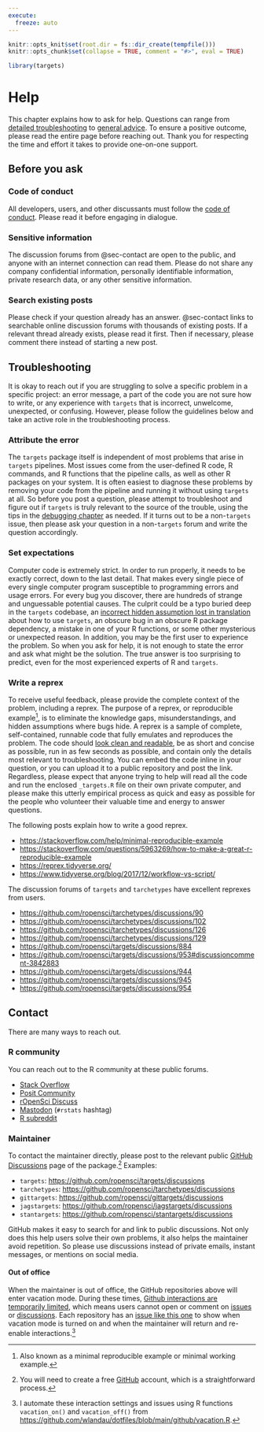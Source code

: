 ```yaml
---
execute:
  freeze: auto
---
```


```r
knitr::opts_knit$set(root.dir = fs::dir_create(tempfile()))
knitr::opts_chunk$set(collapse = TRUE, comment = "#>", eval = TRUE)
```

```r
library(targets)
```

# Help {#help}

This chapter explains how to ask for help. Questions can range from [detailed troubleshooting](https://github.com/ropensci/tarchetypes/discussions/90) to [general advice](https://community.rstudio.com/t/working-with-targets-package-and-package-development/156505). To ensure a positive outcome, please read the entire page before reaching out. Thank you for respecting the time and effort it takes to provide one-on-one support.

## Before you ask

### Code of conduct

All developers, users, and other discussants must follow the [code of conduct](https://ropensci.org/code-of-conduct/). Please read it before engaging in dialogue.

### Sensitive information

The discussion forums from @sec-contact are open to the public, and anyone with an internet connection can read them. Please do not share any company confidential information, personally identifiable information, private research data, or any other sensitive information.

### Search existing posts

Please check if your question already has an answer. @sec-contact links to searchable online discussion forums with thousands of existing posts. If a relevant thread already exists, please read it first. Then if necessary, please comment there instead of starting a new post.

## Troubleshooting

It is okay to reach out if you are struggling to solve a specific problem in a specific project: an error message, a part of the code you are not sure how to write, or any experience with `targets` that is incorrect, unwelcome, unexpected, or confusing. However, please follow the guidelines below and take an active role in the troubleshooting process.

### Attribute the error

The `targets` package itself is independent of most problems that arise in `targets` pipelines. Most issues come from the user-defined R code, R commands, and R functions that the pipeline calls, as well as other R packages on your system. It is often easiest to diagnose these problems by removing your code from the pipeline and running it without using `targets` at all. So before you post a question, please attempt to troubleshoot and figure out if `targets` is truly relevant to the source of the trouble, using the tips in the [debugging chapter](#debugging) as needed. If it turns out to be a non-`targets` issue, then please ask your question in a non-`targets` forum and write the question accordingly.

### Set expectations

Computer code is extremely strict. In order to run properly, it needs to be exactly correct, down to the last detail. That makes every single piece of every single computer program susceptible to programming errors and usage errors. For every bug you discover, there are hundreds of strange and unguessable potential causes. The culprit could be a typo buried deep in the `targets` codebase, an [incorrect hidden assumption lost in translation](https://youtu.be/2ve20PVNZ18?t=52) about how to use `targets`, an obscure bug in an obscure R package dependency, a mistake in one of your R functions, or some other mysterious or unexpected reason. In addition, you may be the first user to experience the problem. So when you ask for help, it is not enough to state the error and ask what might be the solution. The true answer is too surprising to predict, even for the most experienced experts of R and `targets`.

### Write a reprex

To receive useful feedback, please provide the complete context of the problem, including a reprex. The purpose of a reprex, or reproducible example^[Also known as a minimal reproducible example or minimal working example.], is to eliminate the knowledge gaps, misunderstandings, and hidden assumptions where bugs hide. A reprex is a sample of complete, self-contained, runnable code that fully emulates and reproduces the problem. The code should [look clean and readable](https://style.tidyverse.org/), be as short and concise as possible, run in as few seconds as possible, and contain only the details most relevant to troubleshooting. You can embed the code inline in your question, or you can upload it to a public repository and post the link. Regardless, please expect that anyone trying to help will read all the code and run the enclosed `_targets.R` file on their own private computer, and please make this utterly empirical process as quick and easy as possible for the people who volunteer their valuable time and energy to answer questions.

The following posts explain how to write a good reprex.

  * <https://stackoverflow.com/help/minimal-reproducible-example>
  * <https://stackoverflow.com/questions/5963269/how-to-make-a-great-r-reproducible-example>
  * <https://reprex.tidyverse.org/>
  * <https://www.tidyverse.org/blog/2017/12/workflow-vs-script/>

The discussion forums of `targets` and `tarchetypes` have excellent reprexes from users.

  * <https://github.com/ropensci/tarchetypes/discussions/90>
  * <https://github.com/ropensci/tarchetypes/discussions/102>
  * <https://github.com/ropensci/tarchetypes/discussions/126>
  * <https://github.com/ropensci/tarchetypes/discussions/129>
  * <https://github.com/ropensci/targets/discussions/884>
  * <https://github.com/ropensci/targets/discussions/953#discussioncomment-3842883>
  * <https://github.com/ropensci/targets/discussions/944>
  * <https://github.com/ropensci/targets/discussions/945>
  * <https://github.com/ropensci/targets/discussions/954>

## Contact {#sec-contact}

There are many ways to reach out.

### R community

You can reach out to the R community at these public forums.

* [Stack Overflow](https://stackoverflow.com/)
* [Posit Community](https://community.rstudio.com/)
* [rOpenSci Discuss](https://discuss.ropensci.org)
* [Mastodon](https://mastodon.social) (`#rstats` hashtag)
* [R subreddit](https://www.reddit.com/r/rstats/)

### Maintainer

To contact the maintainer directly, please post to the relevant public [GitHub Discussions](https://github.com/features/discussions) page of the package.^[You will need to create a free [GitHub](https://github.com/) account, which is a straightforward process.] Examples:

* `targets`: <https://github.com/ropensci/targets/discussions>
* `tarchetypes`: <https://github.com/ropensci/tarchetypes/discussions>
* `gittargets`: <https://github.com/ropensci/gittargets/discussions>
* `jagstargets`: <https://github.com/ropensci/jagstargets/discussions>
* `stantargets`: <https://github.com/ropensci/stantargets/discussions>

GitHub makes it easy to search for and link to public discussions. Not only does this help users solve their own problems, it also helps the maintainer avoid repetition. So please use discussions instead of private emails, instant messages, or mentions on social media.

#### Out of office

When the maintainer is out of office, the GitHub repositories above will enter vacation mode. During these times, [Github interactions are temporarily limited](https://docs.github.com/en/communities/moderating-comments-and-conversations/limiting-interactions-in-your-repository), which means users cannot open or comment on [issues](https://docs.github.com/en/issues/tracking-your-work-with-issues/about-issues) or [discussions](https://docs.github.com/en/discussions). Each repository has an [issue like this one](https://github.com/ropensci/targets/issues/1007) to show when vacation mode is turned on and when the maintainer will return and re-enable interactions.^[I automate these interaction settings and issues using R functions `vacation_on()` and `vacation_off()` from <https://github.com/wlandau/dotfiles/blob/main/github/vacation.R>.]

